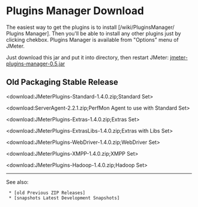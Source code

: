 = Plugins Manager Download =

The easiest way to get the plugins is to install [/wiki/PluginsManager/ Plugins Manager]. Then you'll be able to install any other plugins just by clicking chekbox. Plugins Manager is available from "Options" menu of JMeter.

Just download this jar and put it into {{{lib/ext}}} directory, then restart JMeter:
[http://search.maven.org/remotecontent?filepath=kg/apc/jmeter-plugins-manager/0.5/jmeter-plugins-manager-0.5.jar jmeter-plugins-manager-0.5.jar]

== Old Packaging Stable Release ==

<download:JMeterPlugins-Standard-1.4.0.zip;Standard Set>

<download:ServerAgent-2.2.1.zip;PerfMon Agent to use with Standard Set>

<download:JMeterPlugins-Extras-1.4.0.zip;Extras Set>

<download:JMeterPlugins-ExtrasLibs-1.4.0.zip;Extras with Libs Set>

<download:JMeterPlugins-WebDriver-1.4.0.zip;WebDriver Set>

<download:JMeterPlugins-XMPP-1.4.0.zip;XMPP Set>

<download:JMeterPlugins-Hadoop-1.4.0.zip;Hadoop Set>

----

See also:

  * [old Previous ZIP Releases]
  * [snapshots Latest Development Snapshots]

